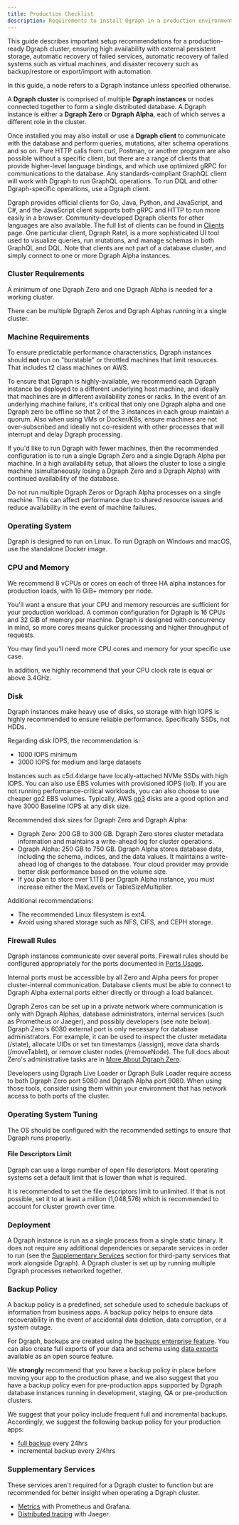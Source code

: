 ```yaml
---
title: Production Checklist
description: Requirements to install Dgraph in a production environment
---
```


This guide describes important setup recommendations for a production-ready
Dgraph cluster, ensuring high availability with external persistent storage,
automatic recovery of failed services, automatic recovery of failed systems such
as virtual machines, and disaster recovery such as backup/restore or
export/import with automation.

<Note>
  In this guide, a node refers to a Dgraph instance unless specified otherwise.
</Note>

A **Dgraph cluster** is comprised of multiple **Dgraph instances** or nodes
connected together to form a single distributed database. A Dgraph instance is
either a **Dgraph Zero** or **Dgraph Alpha**, each of which serves a different
role in the cluster.

Once installed you may also install or use a **Dgraph client** to communicate
with the database and perform queries, mutations, alter schema operations and so
on. Pure HTTP calls from curl, Postman, or another program are also possible
without a specific client, but there are a range of clients that provide
higher-level language bindings, and which use optimized gRPC for communications
to the database. Any standards-compliant GraphQL client will work with Dgraph to
run GraphQL operations. To run DQL and other Dgraph-specific operations, use a
Dgraph client.

Dgraph provides official clients for Go, Java, Python, and JavaScript, and C#,
and the JavaScript client supports both gRPC and HTTP to run more easily in a
browser. Community-developed Dgraph clients for other languages are also
available. The full list of clients can be found in
[Clients](/dgraph/sdks/overview) page. One particular client, Dgraph Ratel, is a
more sophisticated UI tool used to visualize queries, run mutations, and manage
schemas in both GraphQL and DQL. Note that clients are not part of a database
cluster, and simply connect to one or more Dgraph Alpha instances.

### Cluster Requirements

A minimum of one Dgraph Zero and one Dgraph Alpha is needed for a working
cluster.

There can be multiple Dgraph Zeros and Dgraph Alphas running in a single
cluster.

### Machine Requirements

To ensure predictable performance characteristics, Dgraph instances should
**not** run on "burstable" or throttled machines that limit resources. That
includes t2 class machines on AWS.

To ensure that Dgraph is highly-available, we recommend each Dgraph instance be
deployed to a different underlying host machine, and ideally that machines are
in different availability zones or racks. In the event of an underlying machine
failure, it's critical that only one Dgraph alpha and one Dgraph zero be offline
so that 2 of the 3 instances in each group maintain a quorum. Also when using
VMs or Docker/K8s, ensure machines are not over-subscribed and ideally not
co-resident with other processes that will interrupt and delay Dgraph
processing.

If you'd like to run Dgraph with fewer machines, then the recommended
configuration is to run a single Dgraph Zero and a single Dgraph Alpha per
machine. In a high availability setup, that allows the cluster to lose a single
machine (simultaneously losing a Dgraph Zero and a Dgraph Alpha) with continued
availability of the database.

Do not run multiple Dgraph Zeros or Dgraph Alpha processes on a single machine.
This can affect performance due to shared resource issues and reduce
availability in the event of machine failures.

### Operating System

Dgraph is designed to run on Linux. To run Dgraph on Windows and macOS, use the
standalone Docker image.

### CPU and Memory

We recommend 8 vCPUs or cores on each of three HA alpha instances for production
loads, with 16 GiB+ memory per node.

You'll want a ensure that your CPU and memory resources are sufficient for your
production workload. A common configuration for Dgraph is 16 CPUs and 32 GiB of
memory per machine. Dgraph is designed with concurrency in mind, so more cores
means quicker processing and higher throughput of requests.

You may find you'll need more CPU cores and memory for your specific use case.

In addition, we highly recommend that your CPU clock rate is equal or above
3.4GHz.

### Disk

Dgraph instances make heavy use of disks, so storage with high IOPS is highly
recommended to ensure reliable performance. Specifically SSDs, not HDDs.

Regarding disk IOPS, the recommendation is:

- 1000 IOPS minimum
- 3000 IOPS for medium and large datasets

Instances such as c5d.4xlarge have locally-attached NVMe SSDs with high IOPS.
You can also use EBS volumes with provisioned IOPS (io1). If you are not running
performance-critical workloads, you can also choose to use cheaper gp2 EBS
volumes. Typically, AWS
[gp3](https://aws.amazon.com/about-aws/whats-new/2020/12/introducing-new-amazon-ebs-general-purpose-volumes-gp3/?nc1=h_ls)
disks are a good option and have 3000 Baseline IOPS at any disk size.

Recommended disk sizes for Dgraph Zero and Dgraph Alpha:

- Dgraph Zero: 200 GB to 300 GB. Dgraph Zero stores cluster metadata information
  and maintains a write-ahead log for cluster operations.
- Dgraph Alpha: 250 GB to 750 GB. Dgraph Alpha stores database data, including
  the schema, indices, and the data values. It maintains a write-ahead log of
  changes to the database. Your cloud provider may provide better disk
  performance based on the volume size.
- If you plan to store over 1.1TB per Dgraph Alpha instance, you must increase
  either the MaxLevels or TableSizeMultiplier.

Additional recommendations:

- The recommended Linux filesystem is ext4.
- Avoid using shared storage such as NFS, CIFS, and CEPH storage.

### Firewall Rules

Dgraph instances communicate over several ports. Firewall rules should be
configured appropriately for the ports documented in
[Ports Usage](./ports-usage).

Internal ports must be accessible by all Zero and Alpha peers for proper
cluster-internal communication. Database clients must be able to connect to
Dgraph Alpha external ports either directly or through a load balancer.

Dgraph Zeros can be set up in a private network where communication is only with
Dgraph Alphas, database administrators, internal services (such as Prometheus or
Jaeger), and possibly developers (see note below). Dgraph Zero's 6080 external
port is only necessary for database administrators. For example, it can be used
to inspect the cluster metadata (/state), allocate UIDs or set txn timestamps
(/assign), move data shards (/moveTablet), or remove cluster nodes
(/removeNode). The full docs about Zero's administrative tasks are in
[More About Dgraph Zero](/dgraph/self-managed/dgraph-zero).

<Note>
  Developers using Dgraph Live Loader or Dgraph Bulk Loader require access to
  both Dgraph Zero port 5080 and Dgraph Alpha port 9080. When using those tools,
  consider using them within your environment that has network access to both
  ports of the cluster.
</Note>

### Operating System Tuning

The OS should be configured with the recommended settings to ensure that Dgraph
runs properly.

#### File Descriptors Limit

Dgraph can use a large number of open file descriptors. Most operating systems
set a default limit that is lower than what is required.

It is recommended to set the file descriptors limit to unlimited. If that is not
possible, set it to at least a million (1,048,576) which is recommended to
account for cluster growth over time.

### Deployment

A Dgraph instance is run as a single process from a single static binary. It
does not require any additional dependencies or separate services in order to
run (see the [Supplementary Services](#supplementary-services) section for
third-party services that work alongside Dgraph). A Dgraph cluster is set up by
running multiple Dgraph processes networked together.

### Backup Policy

A backup policy is a predefined, set schedule used to schedule backups of
information from business apps. A backup policy helps to ensure data
recoverability in the event of accidental data deletion, data corruption, or a
system outage.

For Dgraph, backups are created using the
[backups enterprise feature](/dgraph/enterprise/binary-backups). You can also
create full exports of your data and schema using
[data exports](/dgraph/admin/export) available as an open source feature.

We **strongly** recommend that you have a backup policy in place before moving
your app to the production phase, and we also suggest that you have a backup
policy even for pre-production apps supported by Dgraph database instances
running in development, staging, QA or pre-production clusters.

We suggest that your policy include frequent full and incremental backups.
Accordingly, we suggest the following backup policy for your production apps:

- [full backup](/dgraph/enterprise/binary-backups#forcing-a-full-backup) every
  24hrs
- incremental backup every 2/4hrs

### Supplementary Services

These services aren't required for a Dgraph cluster to function but are
recommended for better insight when operating a Dgraph cluster.

- [Metrics](/dgraph/admin/metrics) with Prometheus and Grafana.
- [Distributed tracing](/dgraph/admin/traces) with Jaeger.
